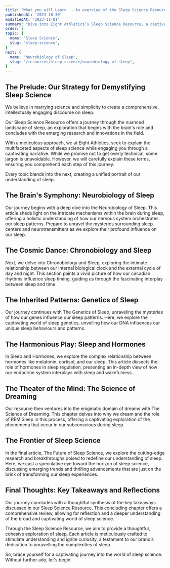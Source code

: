 ```yaml
---
title: "What you will Learn  - An overview of the Sleep Science Resource"
publishedAt: '2023-10-30'
modifiedAt: '2023-11-01'
summary: "Dive into Eight Athletics’s Sleep Science Resource, a captivating exploration of the science behind sleep. Discover the neurobiology of sleep, chronobiology, sleep genetics, the role of hormones, the science of dreaming, and the future of sleep research. With scientific precision and engaging storytelling, these articles unravel the perplexity of sleep, empowering you to enhance your understanding and optimize your sleep."
order: 1
topic: {
  name: "Sleep Science",
  slug: "sleep-science",
}
next: {
  name: "Neurobiology of Sleep",
  slug: "/resources/sleep-science/neurobiology-of-sleep",
}
---
```


## The Prelude: Our Strategy for Demystifying Sleep Science
We believe in marrying science and simplicity to create a comprehensive, intellectually engaging discourse on sleep.

<Banner>Our Sleep Science Resource offers a journey through the nuanced landscape of sleep, an exploration that begins with the brain's role and concludes with the emerging research and innovations in the field.</Banner>

With a meticulous approach, we at Eight Athletics, seek to explain the multifaceted aspects of sleep science while engaging you through a captivating narrative. While we promise not to get overly technical, some jargon is unavoidable. However, we will carefully explain these terms, ensuring you comprehend each step of this journey.

Every topic blends into the next, creating a unified portrait of our understanding of sleep.

## The Brain's Symphony: Neurobiology of Sleep
Our journey begins with a deep dive into the <InternalLink word="neurobiologyOfSleep">Neurobiology of Sleep</InternalLink>. This article sheds light on the intricate mechanisms within the brain during sleep, offering a holistic understanding of how our nervous system orchestrates our <SleepLib word="sleepPattern"><SleepLib word="sleepPattern">sleep patterns</SleepLib></SleepLib>. Prepare to unravel the mysteries surrounding <SleepLib word="sleepCenters">sleep centers</SleepLib> and <SleepLib word="neurotransmitters">neurotransmitters</SleepLib> as we explore their profound influence on our sleep.

## The Cosmic Dance: Chronobiology and Sleep
Next, we delve into <InternalLink word="chronobiologyAndSleep">Chronobiology and Sleep</InternalLink>, exploring the intimate relationship between our internal <SleepLib word="biologicalClock">biological clock</SleepLib> and the external cycle of day and night. This section paints a vivid picture of how our <SleepLib word="circadianRhythm">circadian rhythms</SleepLib> influence sleep timing, guiding us through the fascinating interplay between sleep and time.

## The Inherited Patterns: Genetics of Sleep
Our journey continues with <InternalLink word="geneticsOfSleep">The Genetics of Sleep</InternalLink>, unraveling the mysteries of how our genes influence our sleep patterns. Here, we explore the captivating world of sleep genetics, unveiling how our DNA influences our unique sleep behaviours and patterns.

## The Harmonious Play: Sleep and Hormones
In <InternalLink word="sleepAndHormones">Sleep and Hormones</InternalLink>, we explore the complex relationship between <SleepLib word="hormones">hormones</SleepLib> like <SleepLib word="melatonin">melatonin</SleepLib>, cortisol, and our sleep. This article dissects the role of hormones in <SleepLib word="sleepRegulation">sleep regulation</SleepLib>, presenting an in-depth view of how our endocrine system interplays with sleep and wakefulness.

## The Theater of the Mind: The Science of Dreaming
Our resource then ventures into the enigmatic domain of dreams with <InternalLink word="scienceOfDreaming">The Science of Dreaming</InternalLink>. This chapter delves into why we dream and the role of <InternalLink word="remSleep">REM Sleep</InternalLink> in this process, offering a captivating exploration of the phenomena that occur in our subconscious during sleep.

## The Frontier of Sleep Science
In the final article, <InternalLink word="futureOfSleepScience">The Future of Sleep Science</InternalLink>, we explore the cutting-edge research and breakthroughs poised to redefine our understanding of sleep. Here, we cast a speculative eye toward the horizon of sleep science, discussing emerging trends and thrilling advancements that are just on the brink of transforming our sleep experiences.

## Final Thoughts: Key Takeaways and Reflections
Our journey concludes with a thoughtful synthesis of the key takeaways discussed in our Sleep Science Resource. This concluding chapter offers a comprehensive review, allowing for reflection and a deeper understanding of the broad and captivating world of sleep science.

Through the <InternalLink word="sleepScienceResource">Sleep Science Resource</InternalLink>, we aim to provide a thoughtful, cohesive exploration of sleep. Each article is meticulously crafted to stimulate understanding and ignite curiosity, a testament to our brand’s dedication to unravelling the complexities of sleep.

So, brace yourself for a captivating journey into the world of sleep science. Without further ado, let's begin.